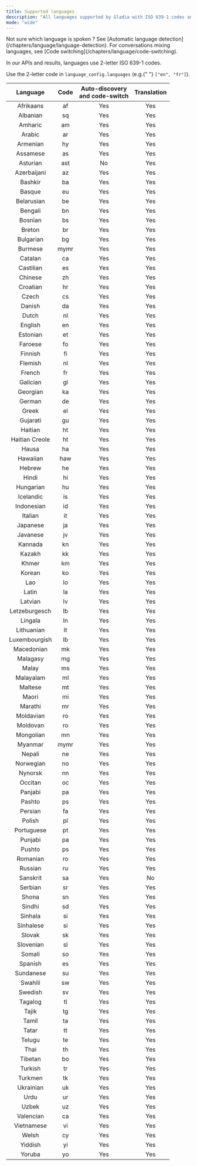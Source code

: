 ```yaml
---
title: Supported languages
description: "All languages supported by Gladia with ISO 639-1 codes and capabilities"
mode: "wide"
---
```


<Note>
  Not sure which language is spoken ? See [Automatic language
  detection](/chapters/language/language-detection). For conversations mixing
  languages, see [Code switching](/chapters/language/code-switching).
</Note>

In our APIs and results, languages use 2-letter ISO 639-1 codes.

<Tip>
  Use the 2-letter code in <code>language_config.languages</code> (e.g.{" "}
  <code>["en", "fr"]</code>).
</Tip>

|    Language    | Code | Auto-discovery<br />and code-switch | Translation |
| :------------: | :--: | :---------------------------------: | :---------: |
|   Afrikaans    |  af  |                 Yes                 |     Yes     |
|    Albanian    |  sq  |                 Yes                 |     Yes     |
|    Amharic     |  am  |                 Yes                 |     Yes     |
|     Arabic     |  ar  |                 Yes                 |     Yes     |
|    Armenian    |  hy  |                 Yes                 |     Yes     |
|    Assamese    |  as  |                 Yes                 |     Yes     |
|    Asturian    | ast  |                 No                  |     Yes     |
|  Azerbaijani   |  az  |                 Yes                 |     Yes     |
|    Bashkir     |  ba  |                 Yes                 |     Yes     |
|     Basque     |  eu  |                 Yes                 |     Yes     |
|   Belarusian   |  be  |                 Yes                 |     Yes     |
|    Bengali     |  bn  |                 Yes                 |     Yes     |
|    Bosnian     |  bs  |                 Yes                 |     Yes     |
|     Breton     |  br  |                 Yes                 |     Yes     |
|   Bulgarian    |  bg  |                 Yes                 |     Yes     |
|    Burmese     | mymr |                 Yes                 |     Yes     |
|    Catalan     |  ca  |                 Yes                 |     Yes     |
|   Castilian    |  es  |                 Yes                 |     Yes     |
|    Chinese     |  zh  |                 Yes                 |     Yes     |
|    Croatian    |  hr  |                 Yes                 |     Yes     |
|     Czech      |  cs  |                 Yes                 |     Yes     |
|     Danish     |  da  |                 Yes                 |     Yes     |
|     Dutch      |  nl  |                 Yes                 |     Yes     |
|    English     |  en  |                 Yes                 |     Yes     |
|    Estonian    |  et  |                 Yes                 |     Yes     |
|    Faroese     |  fo  |                 Yes                 |     Yes     |
|    Finnish     |  fi  |                 Yes                 |     Yes     |
|    Flemish     |  nl  |                 Yes                 |     Yes     |
|     French     |  fr  |                 Yes                 |     Yes     |
|    Galician    |  gl  |                 Yes                 |     Yes     |
|    Georgian    |  ka  |                 Yes                 |     Yes     |
|     German     |  de  |                 Yes                 |     Yes     |
|     Greek      |  el  |                 Yes                 |     Yes     |
|    Gujarati    |  gu  |                 Yes                 |     Yes     |
|    Haitian     |  ht  |                 Yes                 |     Yes     |
| Haitian Creole |  ht  |                 Yes                 |     Yes     |
|     Hausa      |  ha  |                 Yes                 |     Yes     |
|    Hawaiian    | haw  |                 Yes                 |     Yes     |
|     Hebrew     |  he  |                 Yes                 |     Yes     |
|     Hindi      |  hi  |                 Yes                 |     Yes     |
|   Hungarian    |  hu  |                 Yes                 |     Yes     |
|   Icelandic    |  is  |                 Yes                 |     Yes     |
|   Indonesian   |  id  |                 Yes                 |     Yes     |
|    Italian     |  it  |                 Yes                 |     Yes     |
|    Japanese    |  ja  |                 Yes                 |     Yes     |
|    Javanese    |  jv  |                 Yes                 |     Yes     |
|    Kannada     |  kn  |                 Yes                 |     Yes     |
|     Kazakh     |  kk  |                 Yes                 |     Yes     |
|     Khmer      |  km  |                 Yes                 |     Yes     |
|     Korean     |  ko  |                 Yes                 |     Yes     |
|      Lao       |  lo  |                 Yes                 |     Yes     |
|     Latin      |  la  |                 Yes                 |     Yes     |
|    Latvian     |  lv  |                 Yes                 |     Yes     |
| Letzeburgesch  |  lb  |                 Yes                 |     Yes     |
|    Lingala     |  ln  |                 Yes                 |     Yes     |
|   Lithuanian   |  lt  |                 Yes                 |     Yes     |
| Luxembourgish  |  lb  |                 Yes                 |     Yes     |
|   Macedonian   |  mk  |                 Yes                 |     Yes     |
|    Malagasy    |  mg  |                 Yes                 |     Yes     |
|     Malay      |  ms  |                 Yes                 |     Yes     |
|   Malayalam    |  ml  |                 Yes                 |     Yes     |
|    Maltese     |  mt  |                 Yes                 |     Yes     |
|     Maori      |  mi  |                 Yes                 |     Yes     |
|    Marathi     |  mr  |                 Yes                 |     Yes     |
|   Moldavian    |  ro  |                 Yes                 |     Yes     |
|    Moldovan    |  ro  |                 Yes                 |     Yes     |
|   Mongolian    |  mn  |                 Yes                 |     Yes     |
|    Myanmar     | mymr |                 Yes                 |     Yes     |
|     Nepali     |  ne  |                 Yes                 |     Yes     |
|   Norwegian    |  no  |                 Yes                 |     Yes     |
|    Nynorsk     |  nn  |                 Yes                 |     Yes     |
|    Occitan     |  oc  |                 Yes                 |     Yes     |
|    Panjabi     |  pa  |                 Yes                 |     Yes     |
|     Pashto     |  ps  |                 Yes                 |     Yes     |
|    Persian     |  fa  |                 Yes                 |     Yes     |
|     Polish     |  pl  |                 Yes                 |     Yes     |
|   Portuguese   |  pt  |                 Yes                 |     Yes     |
|    Punjabi     |  pa  |                 Yes                 |     Yes     |
|     Pushto     |  ps  |                 Yes                 |     Yes     |
|    Romanian    |  ro  |                 Yes                 |     Yes     |
|    Russian     |  ru  |                 Yes                 |     Yes     |
|    Sanskrit    |  sa  |                 Yes                 |     No      |
|    Serbian     |  sr  |                 Yes                 |     Yes     |
|     Shona      |  sn  |                 Yes                 |     Yes     |
|     Sindhi     |  sd  |                 Yes                 |     Yes     |
|    Sinhala     |  si  |                 Yes                 |     Yes     |
|   Sinhalese    |  si  |                 Yes                 |     Yes     |
|     Slovak     |  sk  |                 Yes                 |     Yes     |
|   Slovenian    |  sl  |                 Yes                 |     Yes     |
|     Somali     |  so  |                 Yes                 |     Yes     |
|    Spanish     |  es  |                 Yes                 |     Yes     |
|   Sundanese    |  su  |                 Yes                 |     Yes     |
|    Swahili     |  sw  |                 Yes                 |     Yes     |
|    Swedish     |  sv  |                 Yes                 |     Yes     |
|    Tagalog     |  tl  |                 Yes                 |     Yes     |
|     Tajik      |  tg  |                 Yes                 |     Yes     |
|     Tamil      |  ta  |                 Yes                 |     Yes     |
|     Tatar      |  tt  |                 Yes                 |     Yes     |
|     Telugu     |  te  |                 Yes                 |     Yes     |
|      Thai      |  th  |                 Yes                 |     Yes     |
|    Tibetan     |  bo  |                 Yes                 |     Yes     |
|    Turkish     |  tr  |                 Yes                 |     Yes     |
|    Turkmen     |  tk  |                 Yes                 |     Yes     |
|   Ukrainian    |  uk  |                 Yes                 |     Yes     |
|      Urdu      |  ur  |                 Yes                 |     Yes     |
|     Uzbek      |  uz  |                 Yes                 |     Yes     |
|   Valencian    |  ca  |                 Yes                 |     Yes     |
|   Vietnamese   |  vi  |                 Yes                 |     Yes     |
|     Welsh      |  cy  |                 Yes                 |     Yes     |
|    Yiddish     |  yi  |                 Yes                 |     Yes     |
|     Yoruba     |  yo  |                 Yes                 |     Yes     |

